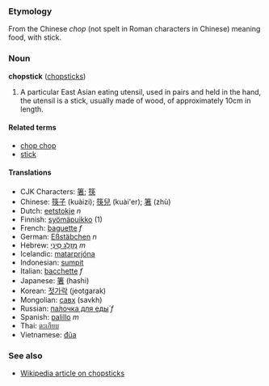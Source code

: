 ===Etymology===
From the Chinese ''chop'' (not spelt in Roman characters in Chinese) meaning food, with stick.
===Noun===
'''chopstick''' ([[chopstick]]s)

# A particular East Asian eating utensil, used in pairs and held in the hand, the utensil is a stick, usually made of wood, of approximately 10cm in length.

====Related terms====
*[[chop chop]]
*[[stick]]

====Translations====
*CJK Characters: [[箸]]; [[筷]]
*Chinese: [[筷子]] (kuàizi); [[筷兒]] (kuài'er); [[箸]] (zhù)
*Dutch: [[eetstokje]] ''n''
*Finnish: [[syömäpuikko]] (1)
*French: [[baguette]] ''f''
*German: [[Eßstäbchen]] ''n''
*Hebrew: [[מזלג סיני|מַזְלֵג סִינִי]] ''m''
*Icelandic: [[matarprjóna]]<!-- also seen matarprjónar which is probably plural -->
*Indonesian: [[sumpit]]
*Italian: [[bacchette]] ''f''
*Japanese: [[箸]] (hashi)
*Korean: [[젓가락]] (jeotgarak)
*Mongolian: [[савх]] (savkh)<!-- possibly this is in the plural -->
*Russian: [[палочка для еды|па́лочка для еды́]] ''f''
*Spanish: [[palillo]] ''m''
*Thai: [[ตะเกียบ]]
*Vietnamese: [[đũa]]

===See also===
*[[w:chopstick|Wikipedia article on chopsticks]]